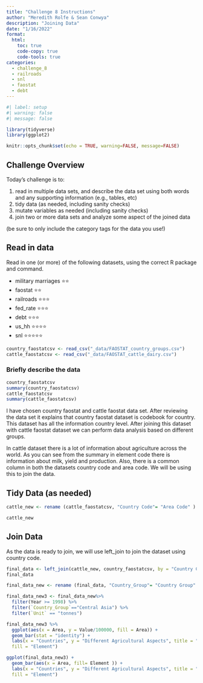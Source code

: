 ```yaml
---
title: "Challenge 8 Instructions"
author: "Meredith Rolfe & Sean Conwya"
description: "Joining Data"
date: "1/16/2022"
format:
  html:
    toc: true
    code-copy: true
    code-tools: true
categories:
  - challenge_8
  - railroads
  - snl
  - faostat
  - debt
---
```


```r
#| label: setup
#| warning: false
#| message: false

library(tidyverse)
library(ggplot2)

knitr::opts_chunk$set(echo = TRUE, warning=FALSE, message=FALSE)
```

## Challenge Overview

Today's challenge is to:

1)  read in multiple data sets, and describe the data set using both words and any supporting information (e.g., tables, etc)
2)  tidy data (as needed, including sanity checks)
3)  mutate variables as needed (including sanity checks)
4)  join two or more data sets and analyze some aspect of the joined data

(be sure to only include the category tags for the data you use!)

## Read in data

Read in one (or more) of the following datasets, using the correct R package and command.

  - military marriages ⭐⭐
  - faostat ⭐⭐
  - railroads  ⭐⭐⭐
  - fed_rate ⭐⭐⭐
  - debt ⭐⭐⭐
  - us_hh ⭐⭐⭐⭐
  - snl ⭐⭐⭐⭐⭐

```r
country_faostatcsv <- read_csv("_data/FAOSTAT_country_groups.csv")
cattle_faostatcsv <- read_csv("_data/FAOSTAT_cattle_dairy.csv")
```

### Briefly describe the data

```r
country_faostatcsv
summary(country_faostatcsv)
cattle_faostatcsv
summary(cattle_faostatcsv)
```

I have chosen country faostat and cattle faostat data set. After reviewing the data set it explains that country faostat dataset is codebook for country. This dataset has all the information country level. After joining this dataset with cattle faostat dataset we can perform data analysis based on different groups. 

In cattle dataset there is a lot of information about agriculture across the world. As you can see from the summary in element code there is information about milk, yield and production. Also, there is a common column in both the datasets country code and area code. We will be using this to join the data.


## Tidy Data (as needed)


```r
cattle_new <- rename (cattle_faostatcsv, "Country Code"= "Area Code" )

cattle_new
```

## Join Data

As the data is ready to join, we will use left_join to join the dataset using country code.

```r
final_data <- left_join(cattle_new, country_faostatcsv, by = "Country Code" )
final_data
```

```r
final_data_new <- rename (final_data, "Country_Group"= "Country Group" )
```


```r
final_data_new3 <- final_data_new%>%
  filter(Year >= 1998) %>%
  filter(`Country_Group`=="Central Asia") %>%
  filter(`Unit` == "tonnes") 
```

```r
final_data_new3 %>%
  ggplot(aes(x = Area, y = Value/100000, fill = Area)) +
  geom_bar(stat = "identity") + 
  labs(x = "Countries", y = "Different Agricultural Aspects", title = "Agricultural information across the world",
  fill = "Element")
```

```r
ggplot(final_data_new3) +
  geom_bar(aes(x = Area, fill= Element )) + 
  labs(x = "Countries", y = "Different Agricultural Aspects", title = "Agricultural information across the world",
  fill = "Element")

```




